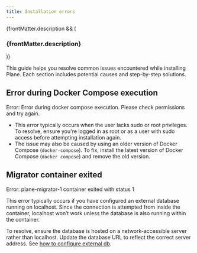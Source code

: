 ```yaml
---
title: Installation errors
---
```


{frontMatter.description && (
  <h3 className="description">{frontMatter.description}</h3>
)}

This guide helps you resolve common issues encountered while installing Plane.
Each section includes potential causes and step-by-step solutions.

## Error during Docker Compose execution

<div style={{ color: 'red' }}>
  Error: Error during docker compose execution. Please check permissions and try again.
</div>

- This error typically occurs when the user lacks sudo or root privileges. To
  resolve, ensure you're logged in as root or as a user with sudo access before
  attempting installation again.
- The issue may also be caused by using an older version of Docker Compose
  (`docker-compose`). To fix, install the latest version of Docker Compose
  (`docker compose`) and remove the old version.

## Migrator container exited

<div style={{ color: 'red' }}>
  Error: plane-migrator-1 container exited with status 1
</div>

This error typically occurs if you have configured an external database running
on localhost. Since the connection is attempted from inside the container,
localhost won’t work unless the database is also running within the container.

To resolve, ensure the database is hosted on a network-accessible server rather
than localhost. Update the database URL to reflect the correct server address.
See [how to configure external db](/self-hosting/govern/database-and-storage).
